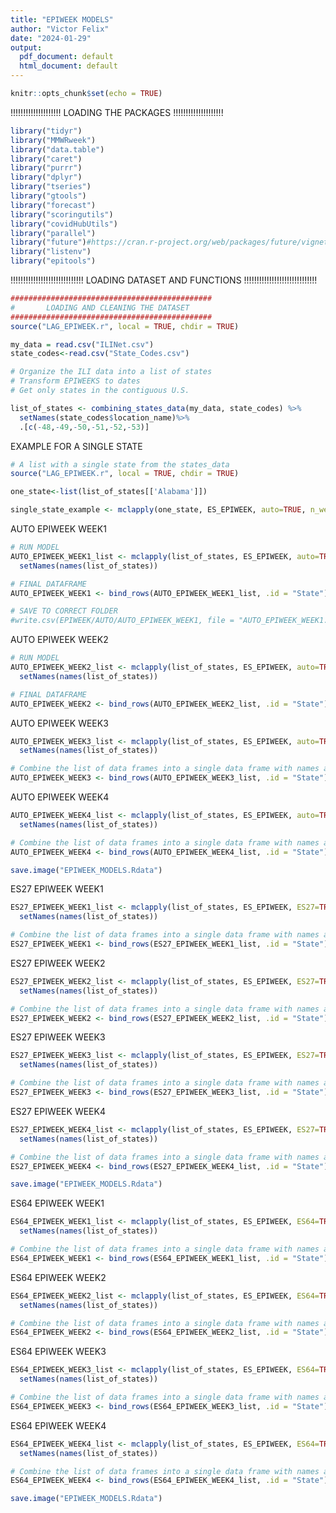 ```yaml
---
title: "EPIWEEK MODELS"
author: "Victor Felix"
date: "2024-01-29"
output:
  pdf_document: default
  html_document: default
---
```


```r
knitr::opts_chunk$set(echo = TRUE)
```
!!!!!!!!!!!!!!!!!!!!
LOADING THE PACKAGES
!!!!!!!!!!!!!!!!!!!!
```r
library("tidyr")
library("MMWRweek")
library("data.table")
library("caret")
library("purrr")
library("dplyr")
library("tseries")
library("gtools")
library("forecast")
library("scoringutils")
library("covidHubUtils")
library("parallel")
library("future")#https://cran.r-project.org/web/packages/future/vignettes/future-4-issues.html
library("listenv")
library("epitools")
```
!!!!!!!!!!!!!!!!!!!!!!!!!!!!!
LOADING DATASET AND FUNCTIONS 
!!!!!!!!!!!!!!!!!!!!!!!!!!!!!
```r
#############################################
#       LOADING AND CLEANING THE DATASET      
#############################################
source("LAG_EPIWEEK.r", local = TRUE, chdir = TRUE)

my_data = read.csv("ILINet.csv")
state_codes<-read.csv("State_Codes.csv")

# Organize the ILI data into a list of states 
# Transform EPIWEEKS to dates 
# Get only states in the contiguous U.S.

list_of_states <- combining_states_data(my_data, state_codes) %>%
  setNames(state_codes$location_name)%>%
  .[c(-48,-49,-50,-51,-52,-53)]

```

EXAMPLE FOR A SINGLE STATE

```r
# A list with a single state from the states_data
source("LAG_EPIWEEK.r", local = TRUE, chdir = TRUE)

one_state<-list(list_of_states[['Alabama']])

single_state_example <- mclapply(one_state, ES_EPIWEEK, auto=TRUE, n_weeks_ahead=1, week_lag=1, mc.cores=1)

```

AUTO EPIWEEK WEEK1

```r
# RUN MODEL 
AUTO_EPIWEEK_WEEK1_list <- mclapply(list_of_states, ES_EPIWEEK, auto=TRUE, n_weeks_ahead=1,lag_week=1, mc.cores=4)%>%
  setNames(names(list_of_states))

# FINAL DATAFRAME
AUTO_EPIWEEK_WEEK1 <- bind_rows(AUTO_EPIWEEK_WEEK1_list, .id = "State")

# SAVE TO CORRECT FOLDER
#write.csv(EPIWEEK/AUTO/AUTO_EPIWEEK_WEEK1, file = "AUTO_EPIWEEK_WEEK1.csv", row.names = TRUE)
```

AUTO EPIWEEK WEEK2

```r
# RUN MODEL 
AUTO_EPIWEEK_WEEK2_list <- mclapply(list_of_states, ES_EPIWEEK, auto=TRUE, n_weeks_ahead=2,lag_week=1, mc.cores=4)%>%
  setNames(names(list_of_states))

# FINAL DATAFRAME
AUTO_EPIWEEK_WEEK2 <- bind_rows(AUTO_EPIWEEK_WEEK2_list, .id = "State")

```

AUTO EPIWEEK WEEK3

```r

AUTO_EPIWEEK_WEEK3_list <- mclapply(list_of_states, ES_EPIWEEK, auto=TRUE, n_weeks_ahead=3,lag_week=1, mc.cores=4)%>%
  setNames(names(list_of_states))

# Combine the list of data frames into a single data frame with names as a column
AUTO_EPIWEEK_WEEK3 <- bind_rows(AUTO_EPIWEEK_WEEK3_list, .id = "State")

```

AUTO EPIWEEK WEEK4

```r

AUTO_EPIWEEK_WEEK4_list <- mclapply(list_of_states, ES_EPIWEEK, auto=TRUE, n_weeks_ahead=4,lag_week=1 ,mc.cores=4)%>%
  setNames(names(list_of_states))

# Combine the list of data frames into a single data frame with names as a column
AUTO_EPIWEEK_WEEK4 <- bind_rows(AUTO_EPIWEEK_WEEK4_list, .id = "State")

```

```r
save.image("EPIWEEK_MODELS.Rdata")
```

ES27 EPIWEEK WEEK1

```r

ES27_EPIWEEK_WEEK1_list <- mclapply(list_of_states, ES_EPIWEEK, ES27=TRUE, n_weeks_ahead=1,lag_week=1, mc.cores=4)%>%
  setNames(names(list_of_states))

# Combine the list of data frames into a single data frame with names as a column
ES27_EPIWEEK_WEEK1 <- bind_rows(ES27_EPIWEEK_WEEK1_list, .id = "State")

```

ES27 EPIWEEK WEEK2

```r

ES27_EPIWEEK_WEEK2_list <- mclapply(list_of_states, ES_EPIWEEK, ES27=TRUE, n_weeks_ahead=2,lag_week=1, mc.cores=4)%>%
  setNames(names(list_of_states))

# Combine the list of data frames into a single data frame with names as a column
ES27_EPIWEEK_WEEK2 <- bind_rows(ES27_EPIWEEK_WEEK2_list, .id = "State")

```

ES27 EPIWEEK WEEK3

```r

ES27_EPIWEEK_WEEK3_list <- mclapply(list_of_states, ES_EPIWEEK, ES27=TRUE, n_weeks_ahead=3,lag_week=1, mc.cores=4)%>%
  setNames(names(list_of_states))

# Combine the list of data frames into a single data frame with names as a column
ES27_EPIWEEK_WEEK3 <- bind_rows(ES27_EPIWEEK_WEEK3_list, .id = "State")

```

ES27 EPIWEEK WEEK4

```r

ES27_EPIWEEK_WEEK4_list <- mclapply(list_of_states, ES_EPIWEEK, ES27=TRUE, n_weeks_ahead=4,lag_week=1 ,mc.cores=4)%>%
  setNames(names(list_of_states))

# Combine the list of data frames into a single data frame with names as a column
ES27_EPIWEEK_WEEK4 <- bind_rows(ES27_EPIWEEK_WEEK4_list, .id = "State")

```

```r
save.image("EPIWEEK_MODELS.Rdata")
```

ES64 EPIWEEK WEEK1

```r

ES64_EPIWEEK_WEEK1_list <- mclapply(list_of_states, ES_EPIWEEK, ES64=TRUE, n_weeks_ahead=1,lag_week=1, mc.cores=4)%>%
  setNames(names(list_of_states))

# Combine the list of data frames into a single data frame with names as a column
ES64_EPIWEEK_WEEK1 <- bind_rows(ES64_EPIWEEK_WEEK1_list, .id = "State")

```

ES64 EPIWEEK WEEK2

```r

ES64_EPIWEEK_WEEK2_list <- mclapply(list_of_states, ES_EPIWEEK, ES64=TRUE, n_weeks_ahead=2,lag_week=1, mc.cores=4)%>%
  setNames(names(list_of_states))

# Combine the list of data frames into a single data frame with names as a column
ES64_EPIWEEK_WEEK2 <- bind_rows(ES64_EPIWEEK_WEEK2_list, .id = "State")

```

ES64 EPIWEEK WEEK3

```r

ES64_EPIWEEK_WEEK3_list <- mclapply(list_of_states, ES_EPIWEEK, ES64=TRUE, n_weeks_ahead=3,lag_week=1, mc.cores=4)%>%
  setNames(names(list_of_states))

# Combine the list of data frames into a single data frame with names as a column
ES64_EPIWEEK_WEEK3 <- bind_rows(ES64_EPIWEEK_WEEK3_list, .id = "State")

```

ES64 EPIWEEK WEEK4

```r

ES64_EPIWEEK_WEEK4_list <- mclapply(list_of_states, ES_EPIWEEK, ES64=TRUE, n_weeks_ahead=4,lag_week=1,mc.cores=4)%>%
  setNames(names(list_of_states))

# Combine the list of data frames into a single data frame with names as a column
ES64_EPIWEEK_WEEK4 <- bind_rows(ES64_EPIWEEK_WEEK4_list, .id = "State")

```

```r
save.image("EPIWEEK_MODELS.Rdata")
```
